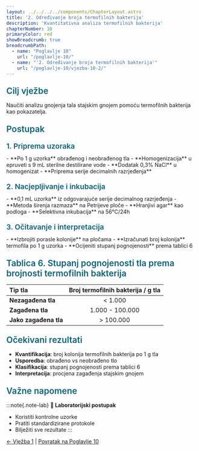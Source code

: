```yaml
---
layout: ../../../../components/ChapterLayout.astro
title: '2. Određivanje broja termofilnih bakterija'
description: 'Kvantitativna analiza termofilnih bakterija'
chapterNumber: 10
primaryColor: red
showBreadcrumb: true
breadcrumbPath:
  - name: "Poglavlje 10"
    url: "/poglavlje-10/"
  - name: "'2. Određivanje broja termofilnih bakterija'"
    url: "/poglavlje-10/vjezba-10-2/"
---
```




<h3 style="color: #096279; font-size: 1.4rem; font-weight: 600; margin: 1.5rem 0 1rem 0;">Cilj vježbe</h3>

Naučiti analizu gnojenja tala stajskim gnojem pomoću termofilnih bakterija kao pokazatelja.

<h3 style="color: #096279; font-size: 1.4rem; font-weight: 600; margin: 1.5rem 0 1rem 0;">Postupak</h3>

<h4 style="color: #096279; font-size: 1.2rem; font-weight: 600; margin: 1.2rem 0 0.8rem 0;">1. Priprema uzoraka</h4>
- **Po 1 g uzorka** obrađenog i neobrađenog tla
- **Homogenizacija** u epruveti s 9 mL sterilne destilirane vode
- **Dodatak 0,3% NaCl** u homogenizat
- **Priprema serije decimalnih razrjeđenja**

<h4 style="color: #096279; font-size: 1.2rem; font-weight: 600; margin: 1.2rem 0 0.8rem 0;">2. Nacjepljivanje i inkubacija</h4>
- **0,1 mL uzorka** iz odgovarajuće serije decimalnog razrjeđenja
- **Metoda širenja razmaza** na Petrijeve ploče
- **Hranjivi agar** kao podloga
- **Selektivna inkubacija** na 56°C/24h

<h4 style="color: #096279; font-size: 1.2rem; font-weight: 600; margin: 1.2rem 0 0.8rem 0;">3. Očitavanje i interpretacija</h4>
- **Izbrojiti porasle kolonije** na pločama
- **Izračunati broj kolonija** termofila po 1 g uzorka
- **Ocijeniti stupanj pognojenosti** prema tablici 6

<h3 style="color: #096279; font-size: 1.4rem; font-weight: 600; margin: 1.5rem 0 1rem 0;">Tablica 6. Stupanj pognojenosti tla prema brojnosti termofilnih bakterija</h3>

| **Tip tla** | **Broj termofilnih bakterija / g tla** |
|:------------|:--------------------------------------:|
| **Nezagađena tla** | < 1.000 |
| **Zagađena tla** | 1.000 - 100.000 |
| **Jako zagađena tla** | > 100.000 |

<h3 style="color: #096279; font-size: 1.4rem; font-weight: 600; margin: 1.5rem 0 1rem 0;">Očekivani rezultati</h3>

- **Kvantifikacija**: broj kolonija termofilnih bakterija po 1 g tla
- **Usporedba**: obrađeno vs neobrađeno tlo
- **Klasifikacija**: stupanj pognojenosti prema tablici 6
- **Interpretacija**: procjena zagađenja stajskim gnojem

<h3 style="color: #096279; font-size: 1.4rem; font-weight: 600; margin: 1.5rem 0 1rem 0;">Važne napomene</h3>

:::note{.note-lab}
**🧪 Laboratorijski postupak**
- Koristiti kontrolne uzorke
- Pratiti standardizirane protokole
- Bilježiti sve rezultate
:::

[← Vježba 1](/poglavlje-10/vjezbe/vjezba-10-1) | [Povratak na Poglavlje 10](/poglavlje-10/)

